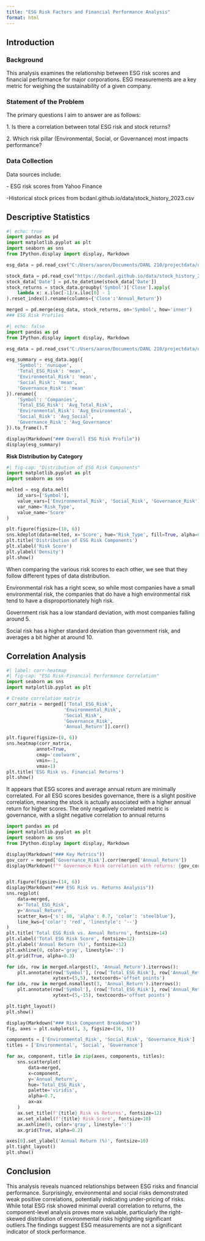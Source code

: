 ```yaml
---
title: "ESG Risk Factors and Financial Performance Analysis"
format: html
---
```


## Introduction

### Background

This analysis examines the relationship between ESG risk scores and financial performance for major corporations. ESG measurements are a key metric for weighing the sustainability of a given company. 

### Statement of the Problem

The primary questions I aim to answer are as follows:

1\. Is there a correlation between total ESG risk and stock returns?

2\. Which risk pillar (Environmental, Social, or Governance) most impacts performance?


### Data Collection

Data sources include:

\- ESG risk scores from Yahoo Finance

\-Historical stock prices from bcdanl.github.io/data/stock_history_2023.csv

## Descriptive Statistics

```python
#| echo: true
import pandas as pd
import matplotlib.pyplot as plt
import seaborn as sns
from IPython.display import display, Markdown

esg_data = pd.read_csv("C:/Users/aaron/Documents/DANL 210/projectdata/danl_210_ZALEN_AARON_ESG.csv")

stock_data = pd.read_csv("https://bcdanl.github.io/data/stock_history_2023.csv")
stock_data['Date'] = pd.to_datetime(stock_data['Date'])
stock_returns = stock_data.groupby('Symbol')['Close'].apply(
    lambda x: x.iloc[-1]/x.iloc[0] - 1
).reset_index().rename(columns={'Close':'Annual_Return'})

merged = pd.merge(esg_data, stock_returns, on='Symbol', how='inner')
### ESG Risk Profiles

#| echo: false
import pandas as pd
from IPython.display import display, Markdown

esg_data = pd.read_csv("C:/Users/aaron/Documents/DANL 210/projectdata/danl_210_ZALEN_AARON_ESG.csv")

esg_summary = esg_data.agg({
    'Symbol': 'nunique',
    'Total_ESG_Risk': 'mean',
    'Environmental_Risk': 'mean',
    'Social_Risk': 'mean',
    'Governance_Risk': 'mean'
}).rename({
    'Symbol': 'Companies',
    'Total_ESG_Risk': 'Avg_Total_Risk',
    'Environmental_Risk': 'Avg_Environmental',
    'Social_Risk': 'Avg_Social',
    'Governance_Risk': 'Avg_Governance'
}).to_frame().T

display(Markdown("### Overall ESG Risk Profile"))
display(esg_summary)
```

**Risk Distribution by Category**

```python
#| fig-cap: "Distribution of ESG Risk Components"
import matplotlib.pyplot as plt
import seaborn as sns

melted = esg_data.melt(
    id_vars=['Symbol'],
    value_vars=['Environmental_Risk', 'Social_Risk', 'Governance_Risk'],
    var_name='Risk_Type',
    value_name='Score'
)

plt.figure(figsize=(10, 6))
sns.kdeplot(data=melted, x='Score', hue='Risk_Type', fill=True, alpha=0.5)
plt.title('Distribution of ESG Risk Components')
plt.xlabel('Risk Score')
plt.ylabel('Density')
plt.show()
```

When comparing the various risk scores to each other, we see that they follow different types of data distribution.

Environmental risk has a right scew, so while most companies have a small environmental risk, the companies that do have a high environmental risk tend to have a disproportionately high risk.

Government risk has a low standard deviation, with most companies falling around 5.

Social risk has a higher standard deviation than government risk, and averages a bit higher at around 10.

## Correlation Analysis

```python
#| label: corr-heatmap
#| fig-cap: "ESG Risk-Financial Performance Correlation"
import seaborn as sns
import matplotlib.pyplot as plt

# Create correlation matrix
corr_matrix = merged[['Total_ESG_Risk', 
                     'Environmental_Risk', 
                     'Social_Risk', 
                     'Governance_Risk',
                     'Annual_Return']].corr()

plt.figure(figsize=(8, 6))
sns.heatmap(corr_matrix, 
           annot=True, 
           cmap='coolwarm',
           vmin=-1, 
           vmax=1)
plt.title('ESG Risk vs. Financial Returns')
plt.show()
```

It appears that ESG scores and average annual return are minimally correlated. For all ESG scores besides governance, there is a slight positive correlation, meaning the stock is actually associated with a higher annual return for higher scores. The only negatively correlated metric is governance, with a slight negative correlation to annual returns

```python

import pandas as pd
import matplotlib.pyplot as plt
import seaborn as sns
from IPython.display import display, Markdown

display(Markdown("### Key Metrics"))
gov_corr = merged['Governance_Risk'].corr(merged['Annual_Return'])
display(Markdown(f"* Governance Risk correlation with returns: {gov_corr:.2f}"))


plt.figure(figsize=(14, 6))
display(Markdown("### ESG Risk vs. Returns Analysis"))
sns.regplot(
    data=merged,
    x='Total_ESG_Risk',
    y='Annual_Return',
    scatter_kws={'s': 80, 'alpha': 0.7, 'color': 'steelblue'},
    line_kws={'color': 'red', 'linestyle': '--'}
)
plt.title('Total ESG Risk vs. Annual Returns', fontsize=14)
plt.xlabel('Total ESG Risk Score', fontsize=12)
plt.ylabel('Annual Return (%)', fontsize=12)
plt.axhline(0, color='gray', linestyle=':')
plt.grid(True, alpha=0.3)

for idx, row in merged.nlargest(3, 'Annual_Return').iterrows():
    plt.annotate(row['Symbol'], (row['Total_ESG_Risk'], row['Annual_Return']),
                 xytext=(5,5), textcoords='offset points')
for idx, row in merged.nsmallest(3, 'Annual_Return').iterrows():
    plt.annotate(row['Symbol'], (row['Total_ESG_Risk'], row['Annual_Return']),
                 xytext=(5,-15), textcoords='offset points')

plt.tight_layout()
plt.show()

display(Markdown("### Risk Component Breakdown"))
fig, axes = plt.subplots(1, 3, figsize=(16, 5))

components = ['Environmental_Risk', 'Social_Risk', 'Governance_Risk']
titles = ['Environmental', 'Social', 'Governance']

for ax, component, title in zip(axes, components, titles):
    sns.scatterplot(
        data=merged,
        x=component,
        y='Annual_Return',
        hue='Total_ESG_Risk',
        palette='viridis',
        alpha=0.7,
        ax=ax
    )
    ax.set_title(f'{title} Risk vs Returns', fontsize=12)
    ax.set_xlabel(f'{title} Risk Score', fontsize=10)
    ax.axhline(0, color='gray', linestyle=':')
    ax.grid(True, alpha=0.2)

axes[0].set_ylabel('Annual Return (%)', fontsize=10)
plt.tight_layout()
plt.show()
```

## Conclusion

This analysis reveals nuanced relationships between ESG risks and financial performance. Surprisingly, environmental and social risks demonstrated weak positive correlations, potentially indicating under-pricing of risks. While total ESG risk showed minimal overall correlation to returns, the component-level analysis proves more valuable, particularly the right-skewed distribution of environmental risks highlighting significant outliers.The findings suggest ESG measurements are not a significant indicator of stock performance.   

